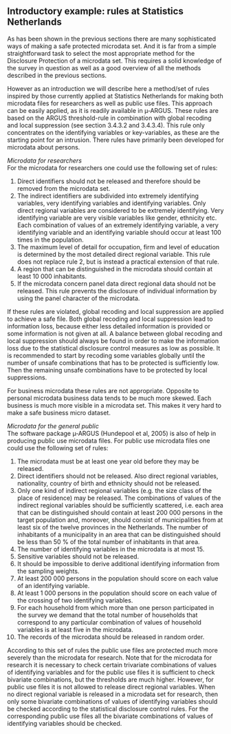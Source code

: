 ## Introductory example: rules at Statistics Netherlands {#sec-intro-example}

As has been shown in the previous sections there are many sophisticated ways of making a safe protected microdata set. And it is far from a simple straightforward task to select the most appropriate method for the Disclosure Protection of a microdata set. This requires a solid knowledge of the survey in question as well as a good overview of all the methods described in the previous sections.

However as an introduction we will describe here a method/set of rules inspired by those currently applied at Statistics Netherlands for making both microdata files for researchers as well as public use files. This approach can be easily applied, as it is readily available in μ‑ARGUS. These rules are based on the ARGUS threshold-rule in combination with global recoding and local suppression (see section 3.4.3.2 and 3.4.3.4). This rule only concentrates on the identifying variables or key-variables, as these are the starting point for an intrusion. There rules have primarily been developed for microdata about persons.

*Microdata for researchers*\
For the microdata for researchers one could use the following set of rules:

1.  Direct identifiers should not be released and therefore should be removed from the microdata set.
2. The indirect identifiers are subdivided into extremely identifying variables, very identifying variables and identifying variables. Only direct regional variables are considered to be extremely identifying. Very identifying variable are very visible variables like gender, ethnicity etc. Each combination of values of an extremely identifying variable, a very identifying variable and an identifying variable should occur at least 100 times in the population.
3. The maximum level of detail for occupation, firm and level of education is determined by the most detailed direct regional variable. This rule does not replace rule 2, but is instead a practical extension of that rule.
4. A region that can be distinguished in the microdata should contain at least 10 000 inhabitants.
5. If the microdata concern panel data direct regional data should not be released. This rule prevents the disclosure of individual information by using the panel character of the microdata.

If these rules are violated, global recoding and local suppression are applied to achieve a safe file. Both global recoding and local suppression lead to information loss, because either less detailed information is provided or some information is not given at all. A balance between global recoding and local suppression should always be found in order to make the information loss due to the statistical disclosure control measures as low as possible. It is recommended to start by recoding some variables globally until the number of unsafe combinations that has to be protected is sufficiently low. Then the remaining unsafe combinations have to be protected by local suppressions.

For business microdata these rules are not appropriate. Opposite to personal microdata business data tends to be much more skewed. Each business is much more visible in a microdata set. This makes it very hard to make a safe business micro dataset.

*Microdata for the general public*\
The software package μ‑ARGUS (Hundepool et al, 2005) is also of help in producing public use microdata files. For public use microdata files one could use the following set of rules:

1. The microdata must be at least one year old before they may be released.
2. Direct identifiers should not be released. Also direct regional variables, nationality, country of birth and ethnicity should not be released.
3. Only one kind of indirect regional variables (e.g. the size class of the place of residence) may be released. The combinations of values of the indirect regional variables should be sufficiently scattered, i.e. each area that can be distinguished should contain at least 200 000 persons in the target population and, moreover, should consist of municipalities from at least six of the twelve provinces in the Netherlands. The number of inhabitants of a municipality in an area that can be distinguished should be less than 50 % of the total number of inhabitants in that area.
4. The number of identifying variables in the microdata is at most 15.
5. Sensitive variables should not be released.
6. It should be impossible to derive additional identifying information from the sampling weights.
7. At least 200 000 persons in the population should score on each value of an identifying variable.
8. At least 1 000 persons in the population should score on each value of the crossing of two identifying variables.
9. For each household from which more than one person participated in the survey we demand that the total number of households that correspond to any particular combination of values of household variables is at least five in the microdata.
10. The records of the microdata should be released in random order.

According to this set of rules the public use files are protected much more severely than the microdata for research. Note that for the microdata for research it is necessary to check certain trivariate combinations of values of identifying variables and for the public use files it is sufficient to check bivariate combinations, but the thresholds are much higher. However, for public use files it is not allowed to release direct regional variables. When no direct regional variable is released in a microdata set for research, then only some bivariate combinations of values of identifying variables should be checked according to the statistical disclosure control rules. For the corresponding public use files all the bivariate combinations of values of identifying variables should be checked.

